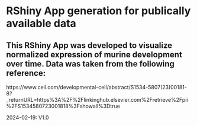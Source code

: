 # RShiny App generation for publically available data

## This RShiny App was developed to visualize normalized expression of murine development over time. Data was taken from the following reference:

https://www.cell.com/developmental-cell/abstract/S1534-5807(23)00181-8?_returnURL=https%3A%2F%2Flinkinghub.elsevier.com%2Fretrieve%2Fpii%2FS1534580723001818%3Fshowall%3Dtrue


2024-02-19: V1.0

